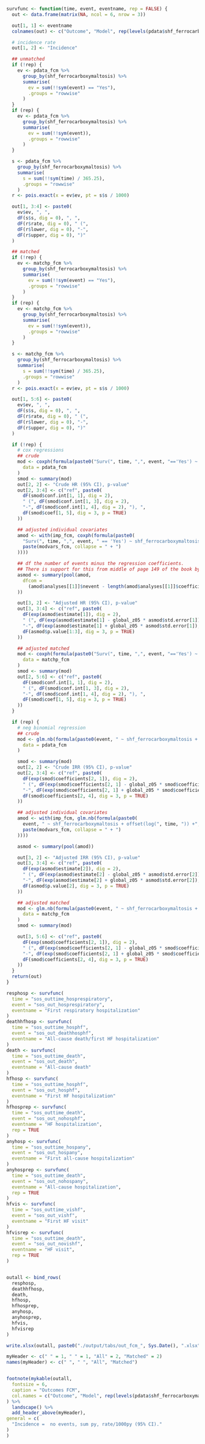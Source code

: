 ```r
survfunc <- function(time, event, eventname, rep = FALSE) {
  out <- data.frame(matrix(NA, ncol = 6, nrow = 3))

  out[1, 1] <- eventname
  colnames(out) <- c("Outcome", "Model", rep(levels(pdata$shf_ferrocarboxymaltosis), 2))

  # incidence rate
  out[1, 2] <- "Incidence"

  ## unmatched
  if (!rep) {
    ev <- pdata_fcm %>%
      group_by(shf_ferrocarboxymaltosis) %>%
      summarise(
        ev = sum(!!sym(event) == "Yes"),
        .groups = "rowwise"
      )
  }
  if (rep) {
    ev <- pdata_fcm %>%
      group_by(shf_ferrocarboxymaltosis) %>%
      summarise(
        ev = sum(!!sym(event)),
        .groups = "rowwise"
      )
  }

  s <- pdata_fcm %>%
    group_by(shf_ferrocarboxymaltosis) %>%
    summarise(
      s = sum(!!sym(time) / 365.25),
      .groups = "rowwise"
    )
  r <- pois.exact(x = ev$ev, pt = s$s / 1000)

  out[1, 3:4] <- paste0(
    ev$ev, ", ",
    dF(s$s, dig = 0), ", ",
    dF(r$rate, dig = 0), " (",
    dF(r$lower, dig = 0), "-",
    dF(r$upper, dig = 0), ")"
  )

  ## matched
  if (!rep) {
    ev <- matchp_fcm %>%
      group_by(shf_ferrocarboxymaltosis) %>%
      summarise(
        ev = sum(!!sym(event) == "Yes"),
        .groups = "rowwise"
      )
  }
  if (rep) {
    ev <- matchp_fcm %>%
      group_by(shf_ferrocarboxymaltosis) %>%
      summarise(
        ev = sum(!!sym(event)),
        .groups = "rowwise"
      )
  }

  s <- matchp_fcm %>%
    group_by(shf_ferrocarboxymaltosis) %>%
    summarise(
      s = sum(!!sym(time) / 365.25),
      .groups = "rowwise"
    )
  r <- pois.exact(x = ev$ev, pt = s$s / 1000)

  out[1, 5:6] <- paste0(
    ev$ev, ", ",
    dF(s$s, dig = 0), ", ",
    dF(r$rate, dig = 0), " (",
    dF(r$lower, dig = 0), "-",
    dF(r$upper, dig = 0), ")"
  )

  if (!rep) {
    # cox regressions
    ## crude
    mod <- coxph(formula(paste0("Surv(", time, ",", event, "=='Yes') ~ shf_ferrocarboxymaltosis")),
      data = pdata_fcm
    )
    smod <- summary(mod)
    out[2, 2] <- "Crude HR (95% CI), p-value"
    out[2, 3:4] <- c("ref", paste0(
      dF(smod$conf.int[1, 1], dig = 2),
      " (", dF(smod$conf.int[1, 3], dig = 2),
      "-", dF(smod$conf.int[1, 4], dig = 2), "), ",
      dF(smod$coef[1, 5], dig = 3, p = TRUE)
    ))

    ## adjusted individual covariates
    amod <- with(imp_fcm, coxph(formula(paste0(
      "Surv(", time, ",", event, " == 'Yes') ~ shf_ferrocarboxymaltosis +",
      paste(modvars_fcm, collapse = " + ")
    ))))

    ## df the number of events minus the regression coefficients.
    ## There is support for this from middle of page 149 of the book by Parmer & Machin (ISBN 0471936405)
    asmod <- summary(pool(amod,
      dfcom =
        (amod$analyses[[1]]$nevent - length(amod$analyses[[1]]$coefficients))
    ))

    out[3, 2] <- "Adjusted HR (95% CI), p-value"
    out[3, 3:4] <- c("ref", paste0(
      dF(exp(asmod$estimate[1]), dig = 2),
      " (", dF(exp(asmod$estimate[1] - global_z05 * asmod$std.error[1]), dig = 2),
      "-", dF(exp(asmod$estimate[1] + global_z05 * asmod$std.error[1]), dig = 2), "), ",
      dF(asmod$p.value[1:3], dig = 3, p = TRUE)
    ))

    ## adjusted matched
    mod <- coxph(formula(paste0("Surv(", time, ",", event, "=='Yes') ~ shf_ferrocarboxymaltosis + strata(par)")),
      data = matchp_fcm
    )
    smod <- summary(mod)
    out[2, 5:6] <- c("ref", paste0(
      dF(smod$conf.int[1, 1], dig = 2),
      " (", dF(smod$conf.int[1, 3], dig = 2),
      "-", dF(smod$conf.int[1, 4], dig = 2), "), ",
      dF(smod$coef[1, 5], dig = 3, p = TRUE)
    ))
  }

  if (rep) {
    # neg binomial regression
    ## crude
    mod <- glm.nb(formula(paste0(event, " ~ shf_ferrocarboxymaltosis + offset(log(", time, "))")),
      data = pdata_fcm
    )

    smod <- summary(mod)
    out[2, 2] <- "Crude IRR (95% CI), p-value"
    out[2, 3:4] <- c("ref", paste0(
      dF(exp(smod$coefficients[2, 1]), dig = 2),
      " (", dF(exp(smod$coefficients[2, 1] - global_z05 * smod$coefficients[2, 2]), dig = 2),
      "-", dF(exp(smod$coefficients[2, 1] + global_z05 * smod$coefficients[2, 2]), dig = 2), "), ",
      dF(smod$coefficients[2, 4], dig = 3, p = TRUE)
    ))

    ## adjusted individual covariates
    amod <- with(imp_fcm, glm.nb(formula(paste0(
      event, " ~ shf_ferrocarboxymaltosis + offset(log(", time, ")) +",
      paste(modvars_fcm, collapse = " + ")
    ))))

    asmod <- summary(pool(amod))

    out[3, 2] <- "Adjusted IRR (95% CI), p-value"
    out[3, 3:4] <- c("ref", paste0(
      dF(exp(asmod$estimate[2]), dig = 2),
      " (", dF(exp(asmod$estimate[2] - global_z05 * asmod$std.error[2]), dig = 2),
      "-", dF(exp(asmod$estimate[2] + global_z05 * asmod$std.error[2]), dig = 2), "), ",
      dF(asmod$p.value[2], dig = 3, p = TRUE)
    ))

    ## adjusted matched
    mod <- glm.nb(formula(paste0(event, " ~ shf_ferrocarboxymaltosis + offset(log(", time, "))")),
      data = matchp_fcm
    )
    smod <- summary(mod)

    out[3, 5:6] <- c("ref", paste0(
      dF(exp(smod$coefficients[2, 1]), dig = 2),
      " (", dF(exp(smod$coefficients[2, 1] - global_z05 * smod$coefficients[2, 2]), dig = 2),
      "-", dF(exp(smod$coefficients[2, 1] + global_z05 * smod$coefficients[2, 2]), dig = 2), "), ",
      dF(smod$coefficients[2, 4], dig = 3, p = TRUE)
    ))
  }
  return(out)
}

resphosp <- survfunc(
  time = "sos_outtime_hosprespiratory",
  event = "sos_out_hosprespiratory",
  eventname = "First respiratory hospitalization"
)
deathhfhosp <- survfunc(
  time = "sos_outtime_hosphf",
  event = "sos_out_deathhosphf",
  eventname = "All-cause death/first HF hospitalization"
)
death <- survfunc(
  time = "sos_outtime_death",
  event = "sos_out_death",
  eventname = "All-cause death"
)
hfhosp <- survfunc(
  time = "sos_outtime_hosphf",
  event = "sos_out_hosphf",
  eventname = "First HF hospitalization"
)
hfhosprep <- survfunc(
  time = "sos_outtime_death",
  event = "sos_out_nohosphf",
  eventname = "HF hospitalization",
  rep = TRUE
)
anyhosp <- survfunc(
  time = "sos_outtime_hospany",
  event = "sos_out_hospany",
  eventname = "First all-cause hospitalization"
)
anyhosprep <- survfunc(
  time = "sos_outtime_death",
  event = "sos_out_nohospany",
  eventname = "All-cause hospitalization",
  rep = TRUE
)
hfvis <- survfunc(
  time = "sos_outtime_vishf",
  event = "sos_out_vishf",
  eventname = "First HF visit"
)
hfvisrep <- survfunc(
  time = "sos_outtime_death",
  event = "sos_out_novishf",
  eventname = "HF visit",
  rep = TRUE
)


outall <- bind_rows(
  resphosp,
  deathhfhosp,
  death,
  hfhosp,
  hfhosprep,
  anyhosp,
  anyhosprep,
  hfvis,
  hfvisrep
)

write.xlsx(outall, paste0("./output/tabs/out_fcm_", Sys.Date(), ".xlsx"), rowNames = FALSE)

myHeader <- c(" " = 1, " " = 1, "All" = 2, "Matched" = 2)
names(myHeader) <- c(" ", " ", "All", "Matched")


footnote(mykable(outall,
  fontsize = 6,
  caption = "Outcomes FCM",
  col.names = c("Outcome", "Model", rep(levels(pdata$shf_ferrocarboxymaltosis), 2))
) %>%
  landscape() %>%
  add_header_above(myHeader),
general = c(
  "Incidence =  no events, sum py, rate/1000py (95% CI)."
)
)
```
